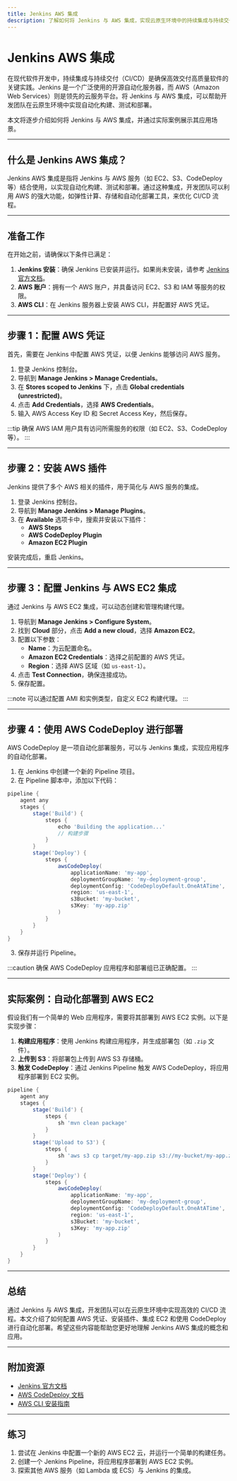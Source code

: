 ```yaml
---
title: Jenkins AWS 集成
description: 了解如何将 Jenkins 与 AWS 集成，实现云原生环境中的持续集成与持续交付（CI/CD）。
---
```


# Jenkins AWS 集成

在现代软件开发中，持续集成与持续交付（CI/CD）是确保高效交付高质量软件的关键实践。Jenkins 是一个广泛使用的开源自动化服务器，而 AWS（Amazon Web Services）则是领先的云服务平台。将 Jenkins 与 AWS 集成，可以帮助开发团队在云原生环境中实现自动化构建、测试和部署。

本文将逐步介绍如何将 Jenkins 与 AWS 集成，并通过实际案例展示其应用场景。

---

## 什么是 Jenkins AWS 集成？

Jenkins AWS 集成是指将 Jenkins 与 AWS 服务（如 EC2、S3、CodeDeploy 等）结合使用，以实现自动化构建、测试和部署。通过这种集成，开发团队可以利用 AWS 的强大功能，如弹性计算、存储和自动化部署工具，来优化 CI/CD 流程。

---

## 准备工作

在开始之前，请确保以下条件已满足：

1. **Jenkins 安装**：确保 Jenkins 已安装并运行。如果尚未安装，请参考 [Jenkins 官方文档](https://www.jenkins.io/doc/)。
2. **AWS 账户**：拥有一个 AWS 账户，并具备访问 EC2、S3 和 IAM 等服务的权限。
3. **AWS CLI**：在 Jenkins 服务器上安装 AWS CLI，并配置好 AWS 凭证。

---

## 步骤 1：配置 AWS 凭证

首先，需要在 Jenkins 中配置 AWS 凭证，以便 Jenkins 能够访问 AWS 服务。

1. 登录 Jenkins 控制台。
2. 导航到 **Manage Jenkins > Manage Credentials**。
3. 在 **Stores scoped to Jenkins** 下，点击 **Global credentials (unrestricted)**。
4. 点击 **Add Credentials**，选择 **AWS Credentials**。
5. 输入 AWS Access Key ID 和 Secret Access Key，然后保存。

:::tip
确保 AWS IAM 用户具有访问所需服务的权限（如 EC2、S3、CodeDeploy 等）。
:::

---

## 步骤 2：安装 AWS 插件

Jenkins 提供了多个 AWS 相关的插件，用于简化与 AWS 服务的集成。

1. 登录 Jenkins 控制台。
2. 导航到 **Manage Jenkins > Manage Plugins**。
3. 在 **Available** 选项卡中，搜索并安装以下插件：
   - **AWS Steps**
   - **AWS CodeDeploy Plugin**
   - **Amazon EC2 Plugin**

安装完成后，重启 Jenkins。

---

## 步骤 3：配置 Jenkins 与 AWS EC2 集成

通过 Jenkins 与 AWS EC2 集成，可以动态创建和管理构建代理。

1. 导航到 **Manage Jenkins > Configure System**。
2. 找到 **Cloud** 部分，点击 **Add a new cloud**，选择 **Amazon EC2**。
3. 配置以下参数：
   - **Name**：为云配置命名。
   - **Amazon EC2 Credentials**：选择之前配置的 AWS 凭证。
   - **Region**：选择 AWS 区域（如 `us-east-1`）。
4. 点击 **Test Connection**，确保连接成功。
5. 保存配置。

:::note
可以通过配置 AMI 和实例类型，自定义 EC2 构建代理。
:::

---

## 步骤 4：使用 AWS CodeDeploy 进行部署

AWS CodeDeploy 是一项自动化部署服务，可以与 Jenkins 集成，实现应用程序的自动化部署。

1. 在 Jenkins 中创建一个新的 Pipeline 项目。
2. 在 Pipeline 脚本中，添加以下代码：

```groovy
pipeline {
    agent any
    stages {
        stage('Build') {
            steps {
                echo 'Building the application...'
                // 构建步骤
            }
        }
        stage('Deploy') {
            steps {
                awsCodeDeploy(
                    applicationName: 'my-app',
                    deploymentGroupName: 'my-deployment-group',
                    deploymentConfig: 'CodeDeployDefault.OneAtATime',
                    region: 'us-east-1',
                    s3Bucket: 'my-bucket',
                    s3Key: 'my-app.zip'
                )
            }
        }
    }
}
```

3. 保存并运行 Pipeline。

:::caution
确保 AWS CodeDeploy 应用程序和部署组已正确配置。
:::

---

## 实际案例：自动化部署到 AWS EC2

假设我们有一个简单的 Web 应用程序，需要将其部署到 AWS EC2 实例。以下是实现步骤：

1. **构建应用程序**：使用 Jenkins 构建应用程序，并生成部署包（如 `.zip` 文件）。
2. **上传到 S3**：将部署包上传到 AWS S3 存储桶。
3. **触发 CodeDeploy**：通过 Jenkins Pipeline 触发 AWS CodeDeploy，将应用程序部署到 EC2 实例。

```groovy
pipeline {
    agent any
    stages {
        stage('Build') {
            steps {
                sh 'mvn clean package'
            }
        }
        stage('Upload to S3') {
            steps {
                sh 'aws s3 cp target/my-app.zip s3://my-bucket/my-app.zip'
            }
        }
        stage('Deploy') {
            steps {
                awsCodeDeploy(
                    applicationName: 'my-app',
                    deploymentGroupName: 'my-deployment-group',
                    deploymentConfig: 'CodeDeployDefault.OneAtATime',
                    region: 'us-east-1',
                    s3Bucket: 'my-bucket',
                    s3Key: 'my-app.zip'
                )
            }
        }
    }
}
```

---

## 总结

通过 Jenkins 与 AWS 集成，开发团队可以在云原生环境中实现高效的 CI/CD 流程。本文介绍了如何配置 AWS 凭证、安装插件、集成 EC2 和使用 CodeDeploy 进行自动化部署。希望这些内容能帮助您更好地理解 Jenkins AWS 集成的概念和应用。

---

## 附加资源

- [Jenkins 官方文档](https://www.jenkins.io/doc/)
- [AWS CodeDeploy 文档](https://docs.aws.amazon.com/codedeploy/)
- [AWS CLI 安装指南](https://docs.aws.amazon.com/cli/latest/userguide/install-cliv2.html)

---

## 练习

1. 尝试在 Jenkins 中配置一个新的 AWS EC2 云，并运行一个简单的构建任务。
2. 创建一个 Jenkins Pipeline，将应用程序部署到 AWS EC2 实例。
3. 探索其他 AWS 服务（如 Lambda 或 ECS）与 Jenkins 的集成。